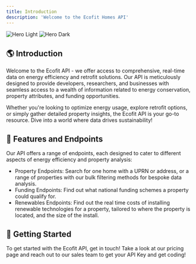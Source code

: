 ```yaml
---
title: Introduction
description: 'Welcome to the Ecofit Homes API'
---
```


<img
  className="block dark:hidden"
  src="/images/procode_hero.png"
  alt="Hero Light"
/>
<img
  className="hidden dark:block"
  src="/images/procode_hero.png"
  alt="Hero Dark"
/>

## 🌎 Introduction

Welcome to the Ecofit API - we offer access to comprehensive, real-time data on energy efficiency and retrofit solutions. Our API is meticulously designed to provide developers, researchers, and businesses with seamless access to a wealth of information related to energy conservation, property attributes, and funding opportunities.

Whether you're looking to optimize energy usage, explore retrofit options, or simply gather detailed property insights, the Ecofit API is your go-to resource. Dive into a world where data drives sustainability!


## 🚀 Features and Endpoints

Our API offers a range of endpoints, each designed to cater to different aspects of energy efficiency and property analysis:

- Property Endpoints: Search for one home with a UPRN or address, or a range of properties with our bulk filtering methods for bespoke data analysis.
- Funding Endpoints: Find out what national funding schemes a property could qualify for.
- Renewables Endpoints: Find out the real time costs of installing renewable technologies for a property, tailored to where the property is located, and the size of the install.

## 📘 Getting Started

To get started with the Ecofit API, get in touch! Take a look at our pricing page and reach out to our sales team to get your API Key and get coding!